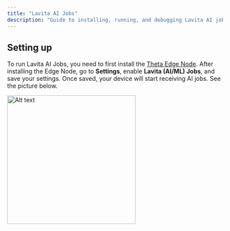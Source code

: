 ```yaml
---
title: "Lavita AI Jobs"
description: "Guide to installing, running, and debugging Lavita AI jobs."
---
```


## Setting up

To run Lavita AI Jobs, you need to first install the [Theta Edge Node](https://docs.thetatoken.org/docs/setup-theta-edge-node). After installing the Edge Node, go to **Settings**, enable **Lavita (AI/ML) Jobs**, and save your settings. Once saved, your device will start receiving AI jobs. See the picture below.

<img width="300" alt="Alt text" src="/Screenshot2025-02-12at12.32.43PM.png" />